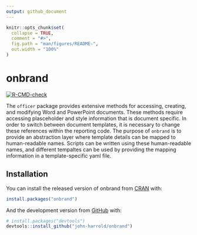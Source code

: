 ```yaml
---
output: github_document
---
```


<!-- README.md is generated from README.Rmd. Please edit that file -->

```r
knitr::opts_chunk$set(
  collapse = TRUE,
  comment = "#>",
  fig.path = "man/figures/README-",
  out.width = "100%"
)
```

# onbrand

<!-- badges: start -->
[![R-CMD-check](https://github.com/john-harrold/onbrand/workflows/R-CMD-check/badge.svg)](https://github.com/john-harrold/onbrand/actions)
<!-- badges: end -->

The ``officer`` package provides extensive methods for accessing, creating, and modifying Word and PowerPoint documents. These methods require accessing plasceholder and style information that is document specific. In order to switch between document templates, it is necessary to change these references within the reporting code.  The purpose of ``onbrand`` is to provide an abstraction layer where template details can be mapped to human-readable names. Scripts can be written using these human-readable names, and different tempaltes can be used by providing the mapping information in a template-specific yaml file.

## Installation

You can install the released version of onbrand from [CRAN](https://CRAN.R-project.org) with:

``` r
install.packages("onbrand")
```

And the development version from [GitHub](https://github.com/) with:

``` r
# install.packages("devtools")
devtools::install_github("john-harrold/onbrand")
```
